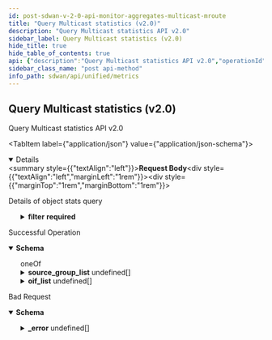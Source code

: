 ```yaml
---
id: post-sdwan-v-2-0-api-monitor-aggregates-multicast-mroute
title: "Query Multicast statistics (v2.0)"
description: "Query Multicast statistics API v2.0"
sidebar_label: Query Multicast statistics (v2.0)
hide_title: true
hide_table_of_contents: true
api: {"description":"Query Multicast statistics API v2.0","operationId":"post-sdwan-v2.0-api-monitor-aggregates-multicast-mroute","requestBody":{"content":{"application/json":{"schema":{"properties":{"end_time":{"format":"date","type":"string"},"filter":{"description":"Filter: Required(error = MULTICAST_QUERY_MISSING_FILTER: Filter field is required) Valid ","properties":{"element":{"description":"Element: Required(error = MULTICAST_QUERY_MISSING_ELEMENT_ID: Element ID is required) ListString(allowDuplicate = true, allowEmpty = true, allowNull = false, length = 0, listMaxSize = 1, error = MULTICAST_QUERY_INVALID_ELEMENT_ID: Provide single valid element ID in filter, noTrim = false, regex = ^[0-9]{1,20}$, required = true) ","items":{"description":"Element","type":"string"},"type":"array"},"group":{"description":"Group: ListIPAddress(bcast = DENY, listMaxSize = 1, error = MULTICAST_MROUTE_QUERY_INVALID_GROUP_IP: Provide single valid group ip in filter, required = false, type = IP) ","items":{"description":"Group","type":"string"},"type":"array"},"site":{"description":"Site: Required(error = MULTICAST_QUERY_MISSING_SITE_ID: Site ID is required) ListString(allowDuplicate = true, allowEmpty = true, allowNull = false, length = 0, listMaxSize = 1, error = MULTICAST_QUERY_INVALID_SITE_ID: Provide single valid site ID in filter, noTrim = false, regex = ^[0-9]{1,20}$, required = true) ","items":{"description":"Site","type":"string"},"type":"array"},"source":{"description":"Source: ListString(allowDuplicate = true, allowEmpty = true, allowNull = false, length = 0, listMaxSize = 1, error = MULTICAST_MROUTE_QUERY_INVALID_SOURCE_IP: Provide single valid source ip in filter, noTrim = false, regex = , required = false) ","items":{"description":"Source","type":"string"},"type":"array"}},"required":["source","site","element"]},"is_active":{"description":"Is Active: Required(error = MULTICAST_MROUTE_QUERY_MISSING_IS_ACTIVE: is_active field is required) ","type":"boolean"},"name":{"description":"Name: Pattern(error = INVALID_FILTER: Schema check failed - Invalid value for param {}, regexp = ^[A-Za-z]+$) ","type":"string"},"start_time":{"format":"date","type":"string"},"type":{"description":"Type: ValidateEnum(enumClass = classOf[MulticastRouteType], error = MULTICAST_MROUTE_QUERY_MISSING_TYPE: type field is either missing or unsupported value is provided, nullAllowed = false) ","enum":["WAN","LAN"],"type":"string"}},"required":["is_active","type","filter"]}}},"description":"Details of object stats query"},"responses":{"200":{"content":{"application/json":{"schema":{"oneOf":[{"properties":{"end_time":{"description":"End Time","type":"string"},"source_group_list":{"description":"Source Group List","items":{"properties":{"flags":{"description":"Flags","type":"string"},"group":{"description":"Group","type":"string"},"incoming_interface":{"description":"Incoming Interface","properties":{"iif":{"description":"Iif","type":"string"},"is_site_interface":{"description":"Is Site Interface","type":"boolean"},"wanpath":{"description":"Wanpath","type":"string"}}},"outgoing_interfaces":{"description":"Outgoing Interfaces","items":{"properties":{"is_site_interface":{"description":"Is Site Interface","type":"boolean"},"oif":{"description":"Oif","type":"string"},"wanpaths":{"description":"Wanpaths","items":{"description":"Wanpaths","type":"string"},"type":"array"}}},"type":"array"},"rx_bytes":{"description":"Rx Bytes","format":"int64","type":"integer"},"rx_packets":{"description":"Rx Packets","format":"int64","type":"integer"},"source":{"description":"Source","type":"string"}}},"type":"array"},"start_time":{"description":"Start Time","type":"string"}}},{"properties":{"end_time":{"description":"End Time","type":"string"},"oif_list":{"description":"Oif List","items":{"properties":{"is_site_interface":{"description":"Is Site Interface","type":"boolean"},"oif":{"description":"Oif","type":"string"},"wanpaths":{"description":"Wanpaths","items":{"properties":{"last_active":{"format":"date","type":"string"},"tx_bytes":{"description":"Tx Bytes","format":"int64","type":"integer"},"tx_packets":{"description":"Tx Packets","format":"int64","type":"integer"},"wanpath":{"description":"Wanpath","type":"string"}}},"type":"array"}}},"type":"array"},"start_time":{"description":"Start Time","type":"string"}}}]}}},"description":"Successful Operation"},"400":{"content":{"application/json":{"example":{"value":{"_error":[{"code":"INVALID_REQUEST_ERROR_0001"},{"code":"MULTICAST_QUERY_MISSING_FILTER"},{"code":"MULTICAST_QUERY_MISSING_ELEMENT_ID"},{"code":"MULTICAST_QUERY_INVALID_ELEMENT_ID"},{"code":"MULTICAST_QUERY_MISSING_SITE_ID"},{"code":"MULTICAST_QUERY_INVALID_SITE_ID"},{"code":"MULTICAST_MROUTE_QUERY_MISSING_IS_ACTIVE"},{"code":"MULTICAST_MROUTE_QUERY_INVALID_SOURCE_IP"},{"code":"MULTICAST_MROUTE_QUERY_INVALID_GROUP_IP"},{"code":"MULTICAST_MROUTE_QUERY_UNSUPPORTED_TIME_FIELDS"},{"code":"MULTICAST_MROUTE_QUERY_MISSING_SOURCE_OR_GROUP"},{"code":"MULTICAST_MROUTE_QUERY_MISSING_TYPE"}]}},"schema":{"properties":{"_error":{"items":{"properties":{"code":{"type":"string"},"message":{"type":"string"}}},"type":"array"}}}}},"description":"Bad Request"}},"tags":["Metrics"],"method":"post","path":"/sdwan/v2.0/api/monitor/aggregates/multicast/mroute","jsonRequestBodyExample":{"end_time":"2022-09-26","filter":{"element":["string"],"group":["string"],"site":["string"],"source":["string"]},"is_active":true,"name":"string","start_time":"2022-09-26","type":"WAN"},"info":{"contact":{},"description":"List of APIs used to retrieve SDWAN metrics such as badnwidth utilization, TCP transaction, application health, application performance, LQM, flows, interface & system metrics.","title":"Metrics","version":"Latest"},"postman":{"name":"Query Multicast statistics (v2.0)","description":{"content":"Query Multicast statistics API v2.0","type":"text/plain"},"url":{"path":["sdwan","v2.0","api","monitor","aggregates","multicast","mroute"],"host":["{{baseUrl}}"],"query":[],"variable":[]},"header":[{"key":"Content-Type","value":"application/json"},{"key":"Accept","value":"application/json"}],"method":"POST","body":{"mode":"raw","raw":"\"\"","options":{"raw":{"language":"json"}}}}}
sidebar_class_name: "post api-method"
info_path: sdwan/api/unified/metrics
---
```



## Query Multicast statistics (v2.0)



Query Multicast statistics API v2.0

<MimeTabs><TabItem label={"application/json"} value={"application/json-schema"}><details style={{}} data-collapsed={false} open={true}><summary style={{"textAlign":"left"}}><strong>Request Body</strong></summary><div style={{"textAlign":"left","marginLeft":"1rem"}}><div style={{"marginTop":"1rem","marginBottom":"1rem"}}>

Details of object stats query

</div></div><ul style={{"marginLeft":"1rem"}}><SchemaItem collapsible={false} name={"end_time"} required={false} schemaDescription={undefined} schemaName={"date"} qualifierMessage={undefined} defaultValue={undefined}></SchemaItem><SchemaItem collapsible={true} className={"schemaItem"}><details style={{}}><summary style={{}}><strong>filter</strong><span style={{"opacity":"0.6"}}> </span><strong style={{"fontSize":"var(--ifm-code-font-size)","color":"var(--openapi-required)"}}> required</strong></summary><div style={{"marginLeft":"1rem"}}><div style={{"marginTop":".5rem","marginBottom":".5rem"}}>

Filter: Required(error = MULTICAST_QUERY_MISSING_FILTER: Filter field is required) Valid 

</div><SchemaItem collapsible={false} name={"element"} required={true} schemaDescription={"Element: Required(error = MULTICAST_QUERY_MISSING_ELEMENT_ID: Element ID is required) ListString(allowDuplicate = true, allowEmpty = true, allowNull = false, length = 0, listMaxSize = 1, error = MULTICAST_QUERY_INVALID_ELEMENT_ID: Provide single valid element ID in filter, noTrim = false, regex = ^[0-9]{1,20}$, required = true) "} schemaName={"string[]"} qualifierMessage={undefined} defaultValue={undefined}></SchemaItem><SchemaItem collapsible={false} name={"group"} required={false} schemaDescription={"Group: ListIPAddress(bcast = DENY, listMaxSize = 1, error = MULTICAST_MROUTE_QUERY_INVALID_GROUP_IP: Provide single valid group ip in filter, required = false, type = IP) "} schemaName={"string[]"} qualifierMessage={undefined} defaultValue={undefined}></SchemaItem><SchemaItem collapsible={false} name={"site"} required={true} schemaDescription={"Site: Required(error = MULTICAST_QUERY_MISSING_SITE_ID: Site ID is required) ListString(allowDuplicate = true, allowEmpty = true, allowNull = false, length = 0, listMaxSize = 1, error = MULTICAST_QUERY_INVALID_SITE_ID: Provide single valid site ID in filter, noTrim = false, regex = ^[0-9]{1,20}$, required = true) "} schemaName={"string[]"} qualifierMessage={undefined} defaultValue={undefined}></SchemaItem><SchemaItem collapsible={false} name={"source"} required={true} schemaDescription={"Source: ListString(allowDuplicate = true, allowEmpty = true, allowNull = false, length = 0, listMaxSize = 1, error = MULTICAST_MROUTE_QUERY_INVALID_SOURCE_IP: Provide single valid source ip in filter, noTrim = false, regex = , required = false) "} schemaName={"string[]"} qualifierMessage={undefined} defaultValue={undefined}></SchemaItem></div></details></SchemaItem><SchemaItem collapsible={false} name={"is_active"} required={true} schemaDescription={"Is Active: Required(error = MULTICAST_MROUTE_QUERY_MISSING_IS_ACTIVE: is_active field is required) "} schemaName={"boolean"} qualifierMessage={undefined} defaultValue={undefined}></SchemaItem><SchemaItem collapsible={false} name={"name"} required={false} schemaDescription={"Name: Pattern(error = INVALID_FILTER: Schema check failed - Invalid value for param {}, regexp = ^[A-Za-z]+$) "} schemaName={"string"} qualifierMessage={undefined} defaultValue={undefined}></SchemaItem><SchemaItem collapsible={false} name={"start_time"} required={false} schemaDescription={undefined} schemaName={"date"} qualifierMessage={undefined} defaultValue={undefined}></SchemaItem><SchemaItem collapsible={false} name={"type"} required={true} schemaDescription={"Type: ValidateEnum(enumClass = classOf[MulticastRouteType], error = MULTICAST_MROUTE_QUERY_MISSING_TYPE: type field is either missing or unsupported value is provided, nullAllowed = false) "} schemaName={"string"} qualifierMessage={"**Possible values:** [`WAN`, `LAN`]"} defaultValue={undefined}></SchemaItem></ul></details></TabItem></MimeTabs><div><ApiTabs><TabItem label={"200"} value={"200"}><div>

Successful Operation

</div><div><MimeTabs groupId={"mime-type"}><TabItem label={"application/json"} value={"application/json"}><SchemaTabs groupId={"schema-tabs"}><TabItem label={"Schema"} value={"Schema"}><details style={{}} data-collapsed={false} open={true}><summary style={{"textAlign":"left"}}><strong>Schema</strong></summary><div style={{"textAlign":"left","marginLeft":"1rem"}}></div><ul style={{"marginLeft":"1rem"}}><div><div><span className={"badge badge--info"}>oneOf</span><SchemaTabs><TabItem label={"MOD1"} value={"0-item-properties"}><SchemaItem collapsible={false} name={"end_time"} required={false} schemaDescription={"End Time"} schemaName={"string"} qualifierMessage={undefined} defaultValue={undefined}></SchemaItem><SchemaItem collapsible={true} className={"schemaItem"}><details style={{}}><summary style={{}}><strong>source_group_list</strong><span style={{"opacity":"0.6"}}> undefined[]</span></summary><div style={{"marginLeft":"1rem"}}><div style={{"marginTop":".5rem","marginBottom":".5rem"}}>

Source Group List

</div><SchemaItem collapsible={false} name={"flags"} required={false} schemaDescription={"Flags"} schemaName={"string"} qualifierMessage={undefined} defaultValue={undefined}></SchemaItem><SchemaItem collapsible={false} name={"group"} required={false} schemaDescription={"Group"} schemaName={"string"} qualifierMessage={undefined} defaultValue={undefined}></SchemaItem><SchemaItem collapsible={true} className={"schemaItem"}><details style={{}}><summary style={{}}><strong>incoming_interface</strong><span style={{"opacity":"0.6"}}> </span></summary><div style={{"marginLeft":"1rem"}}><div style={{"marginTop":".5rem","marginBottom":".5rem"}}>

Incoming Interface

</div><SchemaItem collapsible={false} name={"iif"} required={false} schemaDescription={"Iif"} schemaName={"string"} qualifierMessage={undefined} defaultValue={undefined}></SchemaItem><SchemaItem collapsible={false} name={"is_site_interface"} required={false} schemaDescription={"Is Site Interface"} schemaName={"boolean"} qualifierMessage={undefined} defaultValue={undefined}></SchemaItem><SchemaItem collapsible={false} name={"wanpath"} required={false} schemaDescription={"Wanpath"} schemaName={"string"} qualifierMessage={undefined} defaultValue={undefined}></SchemaItem></div></details></SchemaItem><SchemaItem collapsible={true} className={"schemaItem"}><details style={{}}><summary style={{}}><strong>outgoing_interfaces</strong><span style={{"opacity":"0.6"}}> undefined[]</span></summary><div style={{"marginLeft":"1rem"}}><div style={{"marginTop":".5rem","marginBottom":".5rem"}}>

Outgoing Interfaces

</div><SchemaItem collapsible={false} name={"is_site_interface"} required={false} schemaDescription={"Is Site Interface"} schemaName={"boolean"} qualifierMessage={undefined} defaultValue={undefined}></SchemaItem><SchemaItem collapsible={false} name={"oif"} required={false} schemaDescription={"Oif"} schemaName={"string"} qualifierMessage={undefined} defaultValue={undefined}></SchemaItem><SchemaItem collapsible={false} name={"wanpaths"} required={false} schemaDescription={"Wanpaths"} schemaName={"string[]"} qualifierMessage={undefined} defaultValue={undefined}></SchemaItem></div></details></SchemaItem><SchemaItem collapsible={false} name={"rx_bytes"} required={false} schemaDescription={"Rx Bytes"} schemaName={"int64"} qualifierMessage={undefined} defaultValue={undefined}></SchemaItem><SchemaItem collapsible={false} name={"rx_packets"} required={false} schemaDescription={"Rx Packets"} schemaName={"int64"} qualifierMessage={undefined} defaultValue={undefined}></SchemaItem><SchemaItem collapsible={false} name={"source"} required={false} schemaDescription={"Source"} schemaName={"string"} qualifierMessage={undefined} defaultValue={undefined}></SchemaItem></div></details></SchemaItem><SchemaItem collapsible={false} name={"start_time"} required={false} schemaDescription={"Start Time"} schemaName={"string"} qualifierMessage={undefined} defaultValue={undefined}></SchemaItem></TabItem><TabItem label={"MOD2"} value={"1-item-properties"}><SchemaItem collapsible={false} name={"end_time"} required={false} schemaDescription={"End Time"} schemaName={"string"} qualifierMessage={undefined} defaultValue={undefined}></SchemaItem><SchemaItem collapsible={true} className={"schemaItem"}><details style={{}}><summary style={{}}><strong>oif_list</strong><span style={{"opacity":"0.6"}}> undefined[]</span></summary><div style={{"marginLeft":"1rem"}}><div style={{"marginTop":".5rem","marginBottom":".5rem"}}>

Oif List

</div><SchemaItem collapsible={false} name={"is_site_interface"} required={false} schemaDescription={"Is Site Interface"} schemaName={"boolean"} qualifierMessage={undefined} defaultValue={undefined}></SchemaItem><SchemaItem collapsible={false} name={"oif"} required={false} schemaDescription={"Oif"} schemaName={"string"} qualifierMessage={undefined} defaultValue={undefined}></SchemaItem><SchemaItem collapsible={true} className={"schemaItem"}><details style={{}}><summary style={{}}><strong>wanpaths</strong><span style={{"opacity":"0.6"}}> undefined[]</span></summary><div style={{"marginLeft":"1rem"}}><div style={{"marginTop":".5rem","marginBottom":".5rem"}}>

Wanpaths

</div><SchemaItem collapsible={false} name={"last_active"} required={false} schemaDescription={undefined} schemaName={"date"} qualifierMessage={undefined} defaultValue={undefined}></SchemaItem><SchemaItem collapsible={false} name={"tx_bytes"} required={false} schemaDescription={"Tx Bytes"} schemaName={"int64"} qualifierMessage={undefined} defaultValue={undefined}></SchemaItem><SchemaItem collapsible={false} name={"tx_packets"} required={false} schemaDescription={"Tx Packets"} schemaName={"int64"} qualifierMessage={undefined} defaultValue={undefined}></SchemaItem><SchemaItem collapsible={false} name={"wanpath"} required={false} schemaDescription={"Wanpath"} schemaName={"string"} qualifierMessage={undefined} defaultValue={undefined}></SchemaItem></div></details></SchemaItem></div></details></SchemaItem><SchemaItem collapsible={false} name={"start_time"} required={false} schemaDescription={"Start Time"} schemaName={"string"} qualifierMessage={undefined} defaultValue={undefined}></SchemaItem></TabItem></SchemaTabs></div></div></ul></details></TabItem><TabItem label={"Example (from schema)"} value={"Example (from schema)"}><ResponseSamples responseExample={"{\n  \"end_time\": \"string\",\n  \"source_group_list\": [\n    {\n      \"flags\": \"string\",\n      \"group\": \"string\",\n      \"incoming_interface\": {\n        \"iif\": \"string\",\n        \"is_site_interface\": true,\n        \"wanpath\": \"string\"\n      },\n      \"outgoing_interfaces\": [\n        {\n          \"is_site_interface\": true,\n          \"oif\": \"string\",\n          \"wanpaths\": [\n            \"string\"\n          ]\n        }\n      ],\n      \"rx_bytes\": 0,\n      \"rx_packets\": 0,\n      \"source\": \"string\"\n    }\n  ],\n  \"start_time\": \"string\"\n}"} language={"json"}></ResponseSamples></TabItem></SchemaTabs></TabItem></MimeTabs></div></TabItem><TabItem label={"400"} value={"400"}><div>

Bad Request

</div><div><MimeTabs groupId={"mime-type"}><TabItem label={"application/json"} value={"application/json"}><SchemaTabs groupId={"schema-tabs"}><TabItem label={"Schema"} value={"Schema"}><details style={{}} data-collapsed={false} open={true}><summary style={{"textAlign":"left"}}><strong>Schema</strong></summary><div style={{"textAlign":"left","marginLeft":"1rem"}}></div><ul style={{"marginLeft":"1rem"}}><SchemaItem collapsible={true} className={"schemaItem"}><details style={{}}><summary style={{}}><strong>_error</strong><span style={{"opacity":"0.6"}}> undefined[]</span></summary><div style={{"marginLeft":"1rem"}}><SchemaItem collapsible={false} name={"code"} required={false} schemaDescription={undefined} schemaName={"string"} qualifierMessage={undefined} defaultValue={undefined}></SchemaItem><SchemaItem collapsible={false} name={"message"} required={false} schemaDescription={undefined} schemaName={"string"} qualifierMessage={undefined} defaultValue={undefined}></SchemaItem></div></details></SchemaItem></ul></details></TabItem><TabItem label={"Example (from schema)"} value={"Example (from schema)"}><ResponseSamples responseExample={"{\n  \"_error\": [\n    {\n      \"code\": \"string\",\n      \"message\": \"string\"\n    }\n  ]\n}"} language={"json"}></ResponseSamples></TabItem><TabItem label={"Example"} value={"Example"}><ResponseSamples responseExample={"{\n  \"value\": {\n    \"_error\": [\n      {\n        \"code\": \"INVALID_REQUEST_ERROR_0001\"\n      },\n      {\n        \"code\": \"MULTICAST_QUERY_MISSING_FILTER\"\n      },\n      {\n        \"code\": \"MULTICAST_QUERY_MISSING_ELEMENT_ID\"\n      },\n      {\n        \"code\": \"MULTICAST_QUERY_INVALID_ELEMENT_ID\"\n      },\n      {\n        \"code\": \"MULTICAST_QUERY_MISSING_SITE_ID\"\n      },\n      {\n        \"code\": \"MULTICAST_QUERY_INVALID_SITE_ID\"\n      },\n      {\n        \"code\": \"MULTICAST_MROUTE_QUERY_MISSING_IS_ACTIVE\"\n      },\n      {\n        \"code\": \"MULTICAST_MROUTE_QUERY_INVALID_SOURCE_IP\"\n      },\n      {\n        \"code\": \"MULTICAST_MROUTE_QUERY_INVALID_GROUP_IP\"\n      },\n      {\n        \"code\": \"MULTICAST_MROUTE_QUERY_UNSUPPORTED_TIME_FIELDS\"\n      },\n      {\n        \"code\": \"MULTICAST_MROUTE_QUERY_MISSING_SOURCE_OR_GROUP\"\n      },\n      {\n        \"code\": \"MULTICAST_MROUTE_QUERY_MISSING_TYPE\"\n      }\n    ]\n  }\n}"} language={"json"}></ResponseSamples></TabItem></SchemaTabs></TabItem></MimeTabs></div></TabItem></ApiTabs></div>
      